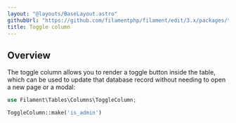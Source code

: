 ```yaml
---
layout: "@layouts/BaseLayout.astro"
githubUrl: "https://github.com/filamentphp/filament/edit/3.x/packages/tables/docs/03-columns/07-toggle.md"
title: Toggle column
---
```


## Overview

The toggle column allows you to render a toggle button inside the table, which can be used to update that database record without needing to open a new page or a modal:

```php
use Filament\Tables\Columns\ToggleColumn;

ToggleColumn::make('is_admin')
```
